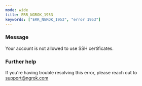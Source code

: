 ```yaml
---
mode: wide
title: ERR_NGROK_1953
keywords: ["ERR_NGROK_1953", "error 1953"]
---
```



### Message

Your account is not allowed to use SSH certificates.

<ErrorDetails />

### Further help

If you're having trouble resolving this error, please reach out to [support@ngrok.com](mailto:support@ngrok.com?subject=Help%20with%20ERR_NGROK_1953)
